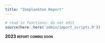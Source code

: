 ```yaml
---
title: "Zooplankton Report"
---
```


```r
# read in functions; do not edit
source(here::here('admin/import_scripts.R'))
```

**<span style="font-variant: small-caps;">2023 report coming soon</span>**